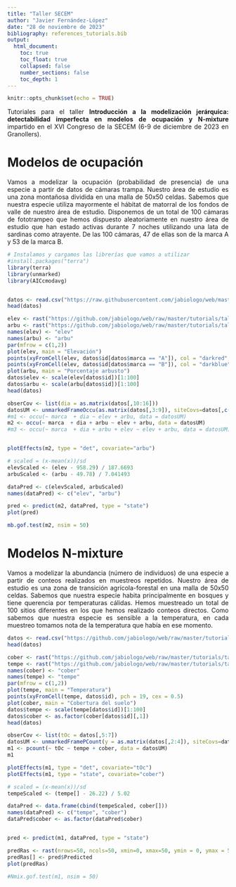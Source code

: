 ```yaml
---
title: "Taller SECEM"
author: "Javier Fernández-López"
date: "28 de noviembre de 2023"
bibliography: references_tutorials.bib
output: 
  html_document:
    toc: true
    toc_float: true
    collapsed: false
    number_sections: false
    toc_depth: 1
---
```


<style>
body {
text-align: justify}
</style>

```r
knitr::opts_chunk$set(echo = TRUE)
```
 
 
 Tutoriales para el taller **Introducción a la modelización jerárquica: detectabilidad imperfecta en modelos de ocupación y N-mixture** impartido en el XVI Congreso de la SECEM (6-9 de diciembre de 2023 en Granollers).
 
# Modelos de ocupación

Vamos a modelizar la ocupación (probabilidad de presencia) de una especie a partir de datos de cámaras trampa. Nuestro área de estudio es una zona montañosa dividida en una malla de 50x50 celdas. Sabemos que nuestra especie utiliza mayormente el hábitat de matorral de los fondos de valle de nuestro área de estudio. Disponemos de un total de 100 cámaras de fototrampeo que hemos dispuesto aleatoriamente en nuestro área de estudio que han estado activas durante 7 noches utilizando una lata de sardinas como atrayente. De las 100 cámaras, 47 de ellas son de la marca A y 53 de la marca B.


```r
# Instalamos y cargamos las librerías que vamos a utilizar
#install.packages("terra")
library(terra)
library(unmarked)
library(AICcmodavg)


datos <- read.csv("https://raw.githubusercontent.com/jabiologo/web/master/tutorials/tallerSECEM_files/occuDatos.csv")
head(datos)
```

```r
elev <- rast("https://github.com/jabiologo/web/raw/master/tutorials/tallerSECEM_files/elev.tif")
arbu <- rast("https://github.com/jabiologo/web/raw/master/tutorials/tallerSECEM_files/arbu.tif")
names(elev) <- "elev"
names(arbu) <- "arbu"
par(mfrow = c(1,2))
plot(elev, main = "Elevación")
points(xyFromCell(elev, datos$id[datos$marca == "A"]), col = "darkred", pch = 19)
points(xyFromCell(elev, datos$id[datos$marca == "B"]), col = "darkblue", pch = 19)
plot(arbu, main = "Porcentaje arbusto")
datos$elev <- scale(elev[datos$id])[1:100]
datos$arbu <- scale(arbu[datos$id])[1:100]
head(datos)
```

```r
obserCov <- list(dia = as.matrix(datos[,10:16]))
datosUM <- unmarkedFrameOccu(as.matrix(datos[,3:9]), siteCovs=datos[,c(2,17,18)], obsCovs=obserCov)
#m1 <- occu(~ marca  + dia ~ elev + arbu, data = datosUM)
m2 <- occu(~ marca  + dia + arbu ~ elev + arbu, data = datosUM)
#m3 <- occu(~ marca  + dia + arbu + elev ~ elev + arbu, data = datosUM)


plotEffects(m2, type = "det", covariate="arbu")

# scaled = (x-mean(x))/sd
elevScaled <- (elev - 958.29) / 187.6693
arbuScaled <- (arbu - 49.78) / 7.041493

dataPred <- c(elevScaled, arbuScaled)
names(dataPred) <- c("elev", "arbu")

pred <- predict(m2, dataPred, type = "state")
plot(pred)

mb.gof.test(m2, nsim = 50)
```

# Modelos N-mixture

Vamos a modelizar la abundancia (número de individuos) de una especie a partir de conteos realizados en muestreos repetidos. Nuestro área de estudio es una zona de transición agrícola-forestal en una malla de 50x50 celdas. Sabemos que nuestra especie habita principalmente en bosques y tiene querencia por temperaturas cálidas. Hemos muestreado un total de 100 sitios diferentes en los que hemos realizado conteos directos. Como sabemos que nuestra especie es sensible a la temperatura, en cada muestreo tomamos nota de la temperatura que había en ese momento.

```r

datos <- read.csv("https://github.com/jabiologo/web/raw/master/tutorials/tallerSECEM_files/nmixDatos.csv")
head(datos)

cober <- rast("https://github.com/jabiologo/web/raw/master/tutorials/tallerSECEM_files/cober.tif")
tempe <- rast("https://github.com/jabiologo/web/raw/master/tutorials/tallerSECEM_files/tempe.tif")
names(cober) <- "cober"
names(tempe) <- "tempe"
par(mfrow = c(1,2))
plot(tempe, main = "Temperatura")
points(xyFromCell(tempe, datos$id), pch = 19, cex = 0.5)
plot(cober, main = "Cobertura del suelo")
datos$tempe <- scale(tempe[datos$id])[1:100]
datos$cober <- as.factor(cober[datos$id][,1])
head(datos)

obserCov <- list(tOc = datos[,5:7])
datosUM <- unmarkedFramePCount(y = as.matrix(datos[,2:4]), siteCovs=datos[,8:9], obsCovs=obserCov)
m1 <- pcount(~ tOc ~ tempe + cober, data = datosUM)
m1

plotEffects(m1, type = "det", covariate="tOc")
plotEffects(m1, type = "state", covariate="cober")

# scaled = (x-mean(x))/sd
tempeScaled <- (tempe[] - 26.22) / 5.02

dataPred <- data.frame(cbind(tempeScaled, cober[]))
names(dataPred) <- c("tempe", "cober")
dataPred$cober <- as.factor(dataPred$cober)


pred <- predict(m1, dataPred, type = "state")

predRas <- rast(nrows=50, ncols=50, xmin=0, xmax=50, ymin = 0, ymax = 50)
predRas[] <- pred$Predicted
plot(predRas)

#Nmix.gof.test(m1, nsim = 50)

```



